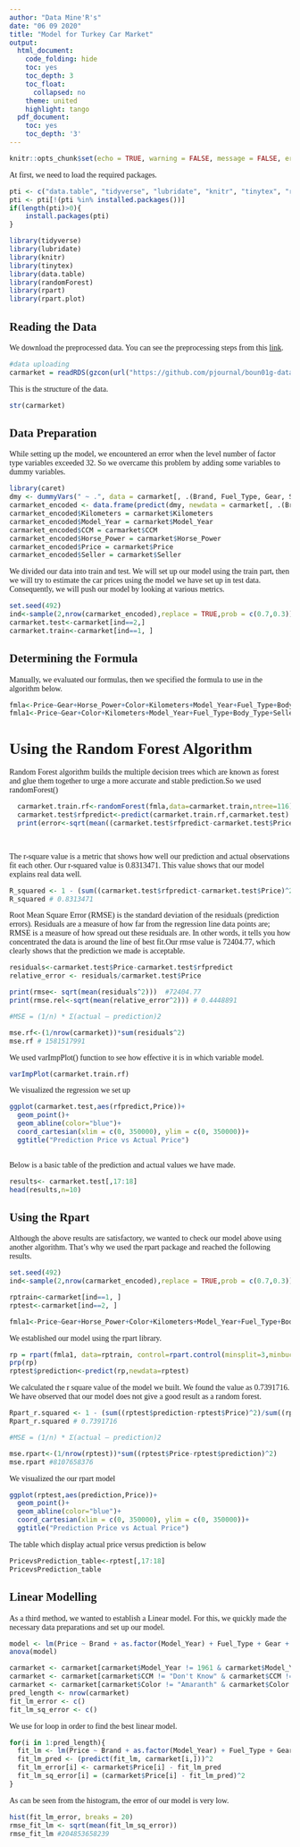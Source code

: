 ```yaml
---
author: "Data Mine'R's"
date: "06 09 2020"
title: "Model for Turkey Car Market"
output: 
  html_document:
    code_folding: hide    
    toc: yes
    toc_depth: 3
    toc_float:
      collapsed: no
    theme: united
    highlight: tango
  pdf_document:
    toc: yes
    toc_depth: '3'
---
```



```r
knitr::opts_chunk$set(echo = TRUE, warning = FALSE, message = FALSE, error = FALSE)
```

<style>
#TOC {
 color: 
 font-family: Calibri;
 background-color:
 border-color: darkred;
}
#header {
 color: darkred;
 font-family: Calibri;
 background-color:
}
body {
 font-family: Calibri;
 }
 
</style>

At first, we need to load the required packages.

```r
pti <- c("data.table", "tidyverse", "lubridate", "knitr", "tinytex", "rpart", "randomForest", "rpart.plot", "caret")
pti <- pti[!(pti %in% installed.packages())]
if(length(pti)>0){
    install.packages(pti)
}

library(tidyverse)
library(lubridate)
library(knitr)
library(tinytex)
library(data.table)
library(randomForest)
library(rpart)
library(rpart.plot)
```

## Reading the Data

We download the preprocessed data. You can see the preprocessing steps from this [link](https://pjournal.github.io/boun01g-data-mine-r-s/Project/Preprocessing.html).
```r
#data uploading
carmarket = readRDS(gzcon(url("https://github.com/pjournal/boun01g-data-mine-r-s/blob/gh-pages/Project/turkey_car_market_EDA?raw=true")))
```

This is the structure of the data.

```r
str(carmarket)
```

## Data Preparation

While setting up the model, we encountered an error when the level number of factor type variables exceeded 32. So we overcame this problem by adding some variables to dummy variables.
```r

library(caret)
dmy <- dummyVars(" ~ .", data = carmarket[, .(Brand, Fuel_Type, Gear, Seller_Status)])
carmarket_encoded <- data.frame(predict(dmy, newdata = carmarket[, .(Brand, Fuel_Type, Gear, Seller_Status)]))
carmarket_encoded$Kilometers = carmarket$Kilometers
carmarket_encoded$Model_Year = carmarket$Model_Year
carmarket_encoded$CCM = carmarket$CCM
carmarket_encoded$Horse_Power = carmarket$Horse_Power
carmarket_encoded$Price = carmarket$Price
carmarket_encoded$Seller = carmarket$Seller


```


We divided our data into train and test. We will set up our model using the train part, then we will try to estimate the car prices using the model we have set up in test data. Consequently, we will push our model by looking at various metrics.

```r
set.seed(492)
ind<-sample(2,nrow(carmarket_encoded),replace = TRUE,prob = c(0.7,0.3))
carmarket.test<-carmarket[ind==2,]
carmarket.train<-carmarket[ind==1, ] 

```

## Determining the Formula

Manually, we evaluated our formulas, then we specified the formula to use in the algorithm below.
```r
fmla<-Price~Gear+Horse_Power+Color+Kilometers+Model_Year+Fuel_Type+Body_Type #Seller Status ekleyince düştü
fmla1<-Price~Gear+Color+Kilometers+Model_Year+Fuel_Type+Body_Type+Seller_Status
```


# Using the Random Forest Algorithm

Random Forest algorithm builds the multiple decision trees which are known as forest and glue them together to urge a more accurate and stable prediction.So we used randomForest()

```r

  carmarket.train.rf<-randomForest(fmla,data=carmarket.train,ntree=116)
  carmarket.test$rfpredict<-predict(carmarket.train.rf,carmarket.test)
  print(error<-sqrt(mean((carmarket.test$rfpredict-carmarket.test$Price)^2)))
  
 
```

The r-square value is a metric that shows how well our prediction and actual observations fit each other. Our r-squared value is 0.8313471. This value shows that our model explains real data well.
```r

R_squared <- 1 - (sum((carmarket.test$rfpredict-carmarket.test$Price)^2)/sum((carmarket.test$Price-mean(carmarket.test$Price))^2))
R_squared # 0.8313471


```

Root Mean Square Error (RMSE) is the standard deviation of the residuals (prediction errors). Residuals are a measure of how far from the regression line data points are; RMSE is a measure of how spread out these residuals are. In other words, it tells you how concentrated the data is around the line of best fit.Our rmse value is 72404.77, which clearly shows that the prediction we made is acceptable.
```r
residuals<-carmarket.test$Price-carmarket.test$rfpredict
relative_error <- residuals/carmarket.test$Price

print(rmse<- sqrt(mean(residuals^2)))  #72404.77
print(rmse.rel<-sqrt(mean(relative_error^2))) # 0.4448891

#MSE = (1/n) * Σ(actual – prediction)2

mse.rf<-(1/nrow(carmarket))*sum(residuals^2)
mse.rf # 1581517991
```

We used varImpPlot() function to see how effective it is in which variable model.
```r
varImpPlot(carmarket.train.rf)
```


We visualized the regression we set up
```r
ggplot(carmarket.test,aes(rfpredict,Price))+
  geom_point()+
  geom_abline(color="blue")+
  coord_cartesian(xlim = c(0, 350000), ylim = c(0, 350000))+
  ggtitle("Prediction Price vs Actual Price")
 

```

Below is a basic table of the prediction and actual values we have made.
```r
results<- carmarket.test[,17:18]
head(results,n=10)
```



## Using the Rpart 

Although the above results are satisfactory, we wanted to check our model above using another algorithm. That's why we used the rpart package and reached the following results. 

```r
set.seed(492)
ind<-sample(2,nrow(carmarket_encoded),replace = TRUE,prob = c(0.7,0.3))

rptrain<-carmarket[ind==1, ] 
rptest<-carmarket[ind==2, ]

fmla1<-Price~Gear+Horse_Power+Color+Kilometers+Model_Year+Fuel_Type+Body_Type+Seller_Status
```

We established our model using the rpart library.
```r
rp = rpart(fmla1, data=rptrain, control=rpart.control(minsplit=3,minbucket=1,cp=0.001))
prp(rp)
rptest$prediction<-predict(rp,newdata=rptest)
```

We calculated the r square value of the model we built. We found the value as 0.7391716. We have observed that our model does not give a good result as a random forest.
```r
Rpart_r.squared <- 1 - (sum((rptest$prediction-rptest$Price)^2)/sum((rptest$Price-mean(rptest$Price))^2))
Rpart_r.squared # 0.7391716

#MSE = (1/n) * Σ(actual – prediction)2

mse.rpart<-(1/nrow(rptest))*sum((rptest$Price-rptest$prediction)^2)
mse.rpart #8107658376

```

We visualized the our rpart model
```r
ggplot(rptest,aes(prediction,Price))+
  geom_point()+
  geom_abline(color="blue")+
  coord_cartesian(xlim = c(0, 350000), ylim = c(0, 350000))+
  ggtitle("Prediction Price vs Actual Price")

```

The table which display actual price versus prediction is below
```r

PricevsPrediction_table<-rptest[,17:18]
PricevsPrediction_table

```


## Linear Modelling

As a third method, we wanted to establish a Linear model. For this, we quickly made the necessary data preparations and set up our model.
```r
model <- lm(Price ~ Brand + as.factor(Model_Year) + Fuel_Type + Gear + CCM + Horse_Power + Color + Body_Type + Seller + Seller_Status, data = carmarket)
anova(model)
```


```r
carmarket <- carmarket[carmarket$Model_Year != 1961 & carmarket$Model_Year != 1977 & carmarket$Model_Year != 1978,]
carmarket <- carmarket[carmarket$CCM != "Don't Know" & carmarket$CCM != "4501-5000 cc" & carmarket$CCM != "5501-6000 cc" & carmarket$CCM != "6001 cc and above",]
carmarket <- carmarket[carmarket$Color != "Amaranth" & carmarket$Color != "Magenta" & carmarket$Color != "Pink",]
pred_length <- nrow(carmarket)
fit_lm_error <- c()
fit_lm_sq_error <- c()
```

We use for loop in order to find the best linear model.

```r
for(i in 1:pred_length){
  fit_lm <- lm(Price ~ Brand + as.factor(Model_Year) + Fuel_Type + Gear + CCM + Color + Body_Type + Seller + Seller_Status + Kilometers, data = carmarket[-i,])
  fit_lm_pred <- (predict(fit_lm, carmarket[i,]))^2
  fit_lm_error[i] <- carmarket$Price[i] - fit_lm_pred
  fit_lm_sq_error[i] = (carmarket$Price[i] - fit_lm_pred)^2
}
```

As can be seen from the histogram, the error of our model is very low.
```r
hist(fit_lm_error, breaks = 20)
rmse_fit_lm <- sqrt(mean(fit_lm_sq_error))
rmse_fit_lm #204853658239
```


